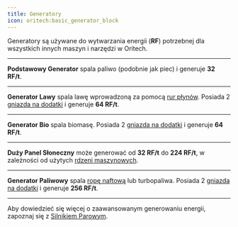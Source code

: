 ```yaml
---  
title: Generatory  
icon: oritech:basic_generator_block  
---  
```


Generatory są używane do wytwarzania energii (**RF**) potrzebnej dla wszystkich innych maszyn i narzędzi w Oritech.  

---  

<center>  
<ModAsset location="oritech:basic_generator_block" width={256} />  
</center>  

**Podstawowy Generator** spala paliwo (podobnie jak piec) i generuje **32 RF/t**.  

---  

<center>  
<ModAsset location="oritech:lava_generator_block" width={512} />  
</center>  

**Generator Lawy** spala lawę wprowadzoną za pomocą [rur płynów](../logistics/fluid_transport). Posiada 2 [gniazda na dodatki](../processing/addons) i generuje **64 RF/t**.  

---  

<center>  
<ModAsset location="oritech:bio_generator_block" width={512} />  
</center>  

**Generator Bio** spala biomasę. Posiada 2 [gniazda na dodatki](../processing/addons) i generuje **64 RF/t**.  

---  

<center>  
<ModAsset location="oritech:solar_panel_block" width={512} />  
</center>  

**Duży Panel Słoneczny** może generować od **32 RF/t** do **224 RF/t**, w zależności od użytych [rdzeni maszynowych](../processing/multiblocks).  

---  

<center>  
<ModAsset location="oritech:fuel_generator_block" width={512} />  
</center>  

**Generator Paliwowy** spala [ropę naftową](../resources/crude_oil) lub turbopaliwa. Posiada 2 [gniazda na dodatki](../processing/addons) i generuje **256 RF/t**.  

---  

Aby dowiedzieć się więcej o zaawansowanym generowaniu energii, zapoznaj się z [Silnikiem Parowym](../processing/steam_engine).  

